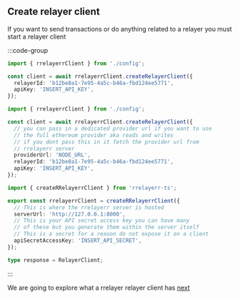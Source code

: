 ## Create relayer client

If you want to send transactions or do anything related to a relayer you must start a relayer client

:::code-group

```ts [without providerUrl]
import { rrelayerrClient } from './config';

const client = await rrelayerrClient.createRelayerClient({
  relayerId: 'b12be8a1-7e95-4a5c-b46a-fbd124ee5771',
  apiKey: 'INSERT_API_KEY',
});
```

```ts [with providerUrl]
import { rrelayerrClient } from './config';

const client = await rrelayerrClient.createRelayerClient({
  // you can pass in a dedicated provider url if you want to use
  // the full ethereum provider aka reads and writes
  // if you dont pass this in it fetch the provider url from
  // rrelayerr server
  providerUrl: 'NODE_URL',
  relayerId: 'b12be8a1-7e95-4a5c-b46a-fbd124ee5771',
  apiKey: 'INSERT_API_KEY',
});
```

```ts [config]
import { createRRelayerrClient } from 'rrelayerr-ts';

export const rrelayerrClient = createRRelayerrClient({
  // This is where the rrelayerr server is hosted
  serverUrl: 'http://127.0.0.1:8000',
  // This is your API secret access key you can have many
  // of these but you generate them within the server itself
  // This is a secret for a reason do not expose it on a client
  apiSecretAccessKey: 'INSERT_API_SECRET',
});
```

```ts [response]
type response = RelayerClient;
```

:::

We are going to explore what a rrelayer relayer client has [next](/docs/integration/typescript/sdk/rrelayerr-relayer-client)
